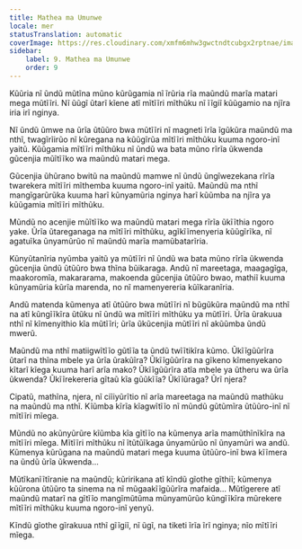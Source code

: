 ```yaml
---
title: Mathea ma Umunwe
locale: mer
statusTranslation: automatic
coverImage: https://res.cloudinary.com/xmfm6mhw3gwctndtcubgx2rptnae/image/upload/v1740468922/small_cover_tratado_de_psicologia_revolucionaria_a4c0dca4e0.webp
sidebar:
    label: 9. Mathea ma Umunwe
    order: 9
---
```

Kũũria nĩ ũndũ mũtĩna mũno kũrũgamia nĩ ĩrũria rĩa maũndũ marĩa matari mega mũtĩĩri. Nĩ ũũgĩ ũtarĩ kĩene atĩ mĩtĩĩri mĩthũku nĩ ĩĩgiĩ kũũgamio na njĩra iria irĩ nginya.

Nĩ ũndũ ũmwe na ũrĩa ũtũũro bwa mũtĩĩri nĩ magneti ĩrĩa ĩgũkũra maũndũ ma nthĩ, twagĩrĩirũo nĩ kũregana na kũũgĩrũa mĩtĩĩri mĩthũku kuuma ngoro-inĩ yaitũ. Kũũgamia mĩtĩĩri mĩthũku nĩ ũndũ wa bata mũno rĩrĩa ũkwenda gũcenjia mũĩtĩĩko wa maũndũ matari mega.

Gũcenjia ũhũrano bwitũ na maũndũ mamwe nĩ ũndũ ũngĩwezekana rĩrĩa twarekera mĩtĩĩri mĩthemba kuuma ngoro-inĩ yaitũ. Maũndũ ma nthĩ mangĩgarũrũka kuuma harĩ kũnyamũria nginya harĩ kũũmba na njĩra ya kũũgamia mĩtĩĩri mĩthũku.

Mũndũ no acenjie mũĩtĩĩko wa maũndũ matari mega rĩrĩa ũkĩĩthia ngoro yake. Ũrĩa ũtareganaga na mĩtĩĩri mĩthũku, agĩkĩĩmenyeria kũũgĩrĩka, nĩ agatuĩka ũnyamũrũo nĩ maũndũ marĩa mamũbatarĩria.

Kũnyũtanĩria nyũmba yaitũ ya mũtĩĩri nĩ ũndũ wa bata mũno rĩrĩa ũkwenda gũcenjia ũndũ ũtũũro bwa thĩna bũikaraga. Andũ nĩ mareetaga, maagagĩga, maakoromĩa, makararama, makoenda gũcenjia ũtũũro bwao, mathiĩ kuuma kũnyamũria kũrĩa marenda, no nĩ mamenyereria kũĩkaranĩria.

Andũ matenda kũmenya atĩ ũtũũro bwa mũtĩĩri nĩ bũgũkũra maũndũ ma nthĩ na atĩ kũngĩĩkĩra ũtũku nĩ ũndũ wa mĩtĩĩri mĩthũku ya mũtĩĩri. Ũrĩa ũrakuua nthĩ nĩ kĩmenyithio kĩa mũtĩĩri; ũrĩa ũkũcenjia mũtĩĩri nĩ akũũmba ũndũ mwerũ.

Maũndũ ma nthĩ matiigwĩtĩĩo gũtĩĩa ta ũndũ twĩĩtikĩra kũmo. Ũkĩĩgũũrĩra ũtarĩ na thĩna mbele ya ũrĩa ũrakũĩra? Ũkĩĩgũũrĩra na gĩkeno kĩmenyekano kĩtarĩ kĩega kuuma harĩ arĩa mako? Ũkĩĩgũũrĩra atĩa mbele ya ũtheru wa ũrĩa ũkwenda? Ũkĩĩrekereria gĩtaũ kĩa gũũkĩĩa? Ũkĩĩũraga? Ũrĩ njera?

Cipatũ, mathĩna, njera, nĩ ciĩiyũrĩtio nĩ arĩa mareetaga na maũndũ mathũku na maũndũ ma nthĩ. Kĩũmba kĩrĩa kĩagwĩtĩĩo nĩ mũndũ gũtũmĩra ũtũũro-inĩ nĩ mĩtĩĩri mĩega.

Mũndũ no akũnyũrũre kĩũmba kĩa gĩtĩĩo na kũmenya arĩa mamũthĩnĩkĩra na mĩtĩĩri mĩega. Mĩtĩĩri mĩthũku nĩ ĩtũtũĩkaga ũnyamũrũo nĩ ũnyamũri wa andũ. Kũmenya kũrũgana na maũndũ matari mega kuuma ũtũũro-inĩ bwa kĩĩmera na ũndũ ũrĩa ũkwenda...

Mũtĩkanĩĩtĩranie na maũndũ; kũririkana atĩ kĩndũ gĩothe gĩthiĩ; kũmenya kũũrona ũtũũro ta sinema na nĩ mũgaakĩĩgũũrĩra mafaida... Mũtĩgerere atĩ maũndũ matarĩ na gĩtĩĩo mangĩmũtũma mũnyamũrũo kũngĩĩkĩra mũrekere mĩtĩĩri mĩthũku kuuma ngoro-inĩ yenyũ.

Kĩndũ gĩothe gĩrakuua nthĩ gĩĩgiĩ, nĩ ũgĩ, na tiketi ĩrĩa ĩrĩ nginya; nĩo mĩtĩĩri mĩega.

